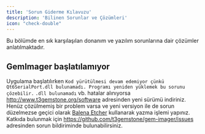```yaml
---
title: 'Sorun Giderme Kılavuzu'
description: 'Bilinen Sorunlar ve Çözümleri'
icon: "check-double"
---
```


Bu bölümde en sık karşılaşılan donanım ve yazılım sorunlarına dair çözümler anlatılmaktadır.

## GemImager başlatılamıyor

Uygulama başlatılırken `Kod yürütülmesi devam edemiyor çünkü Qt6SerialPort.dll bulunamadı. Programı yeniden yüklemek bu sorunu çözebilir.`
`.dll bulunamadı` vb. hatalar alınıyorsa http://www.t3gemstone.org/software adresinden yeni sürümü indiriniz. Henüz
çözülmemiş bir problem varsa ve yeni versiyon ile de sorun düzelmezse geçici olarak [Balena Etcher](https://www.balena.io/)
kullanarak yazma işlemi yapınız. Katkıda bulunmak için https://github.com/t3gemstone/gem-imager/issues adresinden
sorun bildiriminde bulunabilirsiniz.
